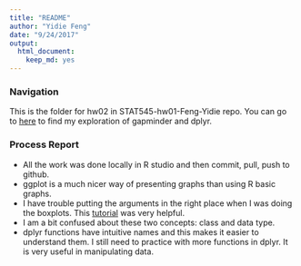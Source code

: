 ```yaml
---
title: "README"
author: "Yidie Feng"
date: "9/24/2017"
output: 
  html_document: 
    keep_md: yes
---
```

### Navigation

This is the folder for hw02 in STAT545-hw01-Feng-Yidie repo. You can go to [here](https://github.com/yidie/STAT545-hw-Feng-Yidie/blob/master/hw02/Explore_gapminder_and_use_dplyr.md) to find my exploration of gapminder and dplyr.

### Process Report
- All the work was done locally in R studio and then commit, pull, push to github.
- ggplot is a much nicer way of presenting graphs than using R basic graphs.
- I have trouble putting the arguments in the right place when I was doing the boxplots. This [tutorial](https://www.tutorialgateway.org/r-ggplot2-boxplot/) was very helpful.
- I am a bit confused about these two concepts: class and data type.
- dplyr functions have intuitive names and this makes it easier to understand them. I still need to practice with more functions in dplyr. It is very useful in manipulating data.



